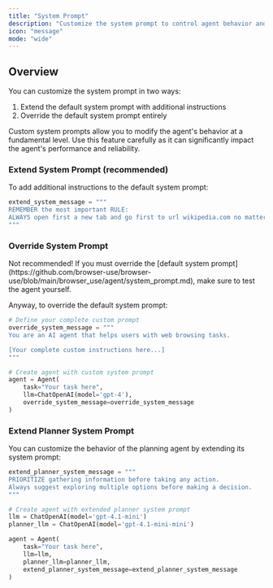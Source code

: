 ```yaml
---
title: "System Prompt"
description: "Customize the system prompt to control agent behavior and capabilities"
icon: "message"
mode: "wide"
---
```


## Overview

You can customize the system prompt in two ways:

1. Extend the default system prompt with additional instructions
2. Override the default system prompt entirely

<Note>
  Custom system prompts allow you to modify the agent's behavior at a
  fundamental level. Use this feature carefully as it can significantly impact
  the agent's performance and reliability.
</Note>

### Extend System Prompt (recommended)

To add additional instructions to the default system prompt:

```python
extend_system_message = """
REMEMBER the most important RULE:
ALWAYS open first a new tab and go first to url wikipedia.com no matter the task!!!
"""
```

### Override System Prompt

<Warning>
  Not recommended! If you must override the [default system
  prompt](https://github.com/browser-use/browser-use/blob/main/browser_use/agent/system_prompt.md),
  make sure to test the agent yourself.
</Warning>

Anyway, to override the default system prompt:

```python
# Define your complete custom prompt
override_system_message = """
You are an AI agent that helps users with web browsing tasks.

[Your complete custom instructions here...]
"""

# Create agent with custom system prompt
agent = Agent(
    task="Your task here",
    llm=ChatOpenAI(model='gpt-4'),
    override_system_message=override_system_message
)
```

### Extend Planner System Prompt

You can customize the behavior of the planning agent by extending its system prompt:

```python
extend_planner_system_message = """
PRIORITIZE gathering information before taking any action.
Always suggest exploring multiple options before making a decision.
"""

# Create agent with extended planner system prompt
llm = ChatOpenAI(model='gpt-4.1-mini')
planner_llm = ChatOpenAI(model='gpt-4.1-mini-mini')

agent = Agent(
	task="Your task here",
	llm=llm,
	planner_llm=planner_llm,
	extend_planner_system_message=extend_planner_system_message
)
```
